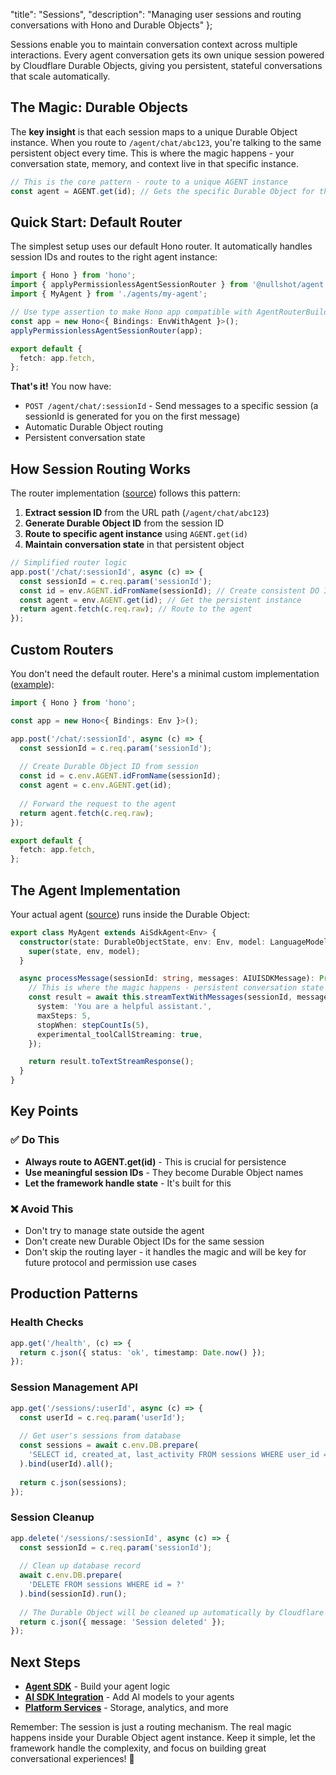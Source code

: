   "title": "Sessions",
  "description": "Managing user sessions and routing conversations with Hono and Durable Objects"
};

Sessions enable you to maintain conversation context across multiple interactions. Every agent conversation gets its own unique session powered by Cloudflare Durable Objects, giving you persistent, stateful conversations that scale automatically.

## The Magic: Durable Objects

The **key insight** is that each session maps to a unique Durable Object instance. When you route to `/agent/chat/abc123`, you're talking to the same persistent object every time. This is where the magic happens - your conversation state, memory, and context live in that specific instance.

```typescript
// This is the core pattern - route to a unique AGENT instance
const agent = AGENT.get(id); // Gets the specific Durable Object for this session
```

## Quick Start: Default Router

The simplest setup uses our default Hono router. It automatically handles session IDs and routes to the right agent instance:

```typescript
import { Hono } from 'hono';
import { applyPermissionlessAgentSessionRouter } from '@nullshot/agent';
import { MyAgent } from './agents/my-agent';

// Use type assertion to make Hono app compatible with AgentRouterBuilder
const app = new Hono<{ Bindings: EnvWithAgent }>();
applyPermissionlessAgentSessionRouter(app);

export default {
  fetch: app.fetch,
};
```

**That's it!** You now have:
- `POST /agent/chat/:sessionId` - Send messages to a specific session (a sessionId is generated for you on the first message)
- Automatic Durable Object routing
- Persistent conversation state

## How Session Routing Works

The router implementation ([source](https://github.com/null-shot/typescript-agent-framework/blob/main/packages/agent/src/router.ts)) follows this pattern:

1. **Extract session ID** from the URL path (`/agent/chat/abc123`)
2. **Generate Durable Object ID** from the session ID  
3. **Route to specific agent instance** using `AGENT.get(id)`
4. **Maintain conversation state** in that persistent object

```typescript
// Simplified router logic
app.post('/chat/:sessionId', async (c) => {
  const sessionId = c.req.param('sessionId');
  const id = env.AGENT.idFromName(sessionId); // Create consistent DO ID
  const agent = env.AGENT.get(id); // Get the persistent instance
  return agent.fetch(c.req.raw); // Route to the agent
});
```

## Custom Routers

You don't need the default router. Here's a minimal custom implementation ([example](https://github.com/null-shot/typescript-agent-template/blob/main/src/index.ts)):

```typescript
import { Hono } from 'hono';

const app = new Hono<{ Bindings: Env }>();

app.post('/chat/:sessionId', async (c) => {
  const sessionId = c.req.param('sessionId');
  
  // Create Durable Object ID from session
  const id = c.env.AGENT.idFromName(sessionId);
  const agent = c.env.AGENT.get(id);
  
  // Forward the request to the agent
  return agent.fetch(c.req.raw);
});

export default {
  fetch: app.fetch,
};
```

## The Agent Implementation

Your actual agent ([source](https://github.com/null-shot/typescript-agent-framework/blob/main/packages/agent/src/agent.ts)) runs inside the Durable Object:

```typescript
export class MyAgent extends AiSdkAgent<Env> {
  constructor(state: DurableObjectState, env: Env, model: LanguageModel) {
    super(state, env, model);
  }

  async processMessage(sessionId: string, messages: AIUISDKMessage): Promise<Response> {
    // This is where the magic happens - persistent conversation state
    const result = await this.streamTextWithMessages(sessionId, messages.messages, {
      system: 'You are a helpful assistant.',
      maxSteps: 5,
      stopWhen: stepCountIs(5),
      experimental_toolCallStreaming: true,
    });

    return result.toTextStreamResponse();
  }
}
```

## Key Points

### ✅ Do This
- **Always route to AGENT.get(id)** - This is crucial for persistence
- **Use meaningful session IDs** - They become Durable Object names
- **Let the framework handle state** - It's built for this

### ❌ Avoid This
- Don't try to manage state outside the agent
- Don't create new Durable Object IDs for the same session
- Don't skip the routing layer - it handles the magic and will be key for future protocol and permission use cases

## Production Patterns

### Health Checks
```typescript
app.get('/health', (c) => {
  return c.json({ status: 'ok', timestamp: Date.now() });
});
```

### Session Management API
```typescript
app.get('/sessions/:userId', async (c) => {
  const userId = c.req.param('userId');
  
  // Get user's sessions from database
  const sessions = await c.env.DB.prepare(
    'SELECT id, created_at, last_activity FROM sessions WHERE user_id = ?'
  ).bind(userId).all();
  
  return c.json(sessions);
});
```

### Session Cleanup
```typescript
app.delete('/sessions/:sessionId', async (c) => {
  const sessionId = c.req.param('sessionId');
  
  // Clean up database record
  await c.env.DB.prepare(
    'DELETE FROM sessions WHERE id = ?'
  ).bind(sessionId).run();
  
  // The Durable Object will be cleaned up automatically by Cloudflare
  return c.json({ message: 'Session deleted' });
});
```

## Next Steps

- **[Agent SDK](./agent-sdk)** - Build your agent logic
- **[AI SDK Integration](./ai-sdk)** - Add AI models to your agents  
- **[Platform Services](../platform/overview)** - Storage, analytics, and more

Remember: The session is just a routing mechanism. The real magic happens inside your Durable Object agent instance. Keep it simple, let the framework handle the complexity, and focus on building great conversational experiences! 🚀 